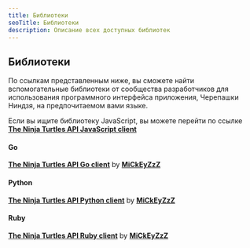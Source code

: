 ```yaml
---
title: Библиотеки
seoTitle: Библиотеки
description: Описание всех доступных библиотек
---
```


## Библиотеки

По ссылкам представленным ниже, вы сможете найти вспомогательные библиотеки от сообщества разработчиков для использования
программного интерфейса приложения, Черепашки Ниндзя, на предпочитаемом вами языке.

Если вы ищите библиотеку JavaScript, вы можете перейти по ссылке [**The Ninja Turtles API JavaScript client**][0]

#### Go
[**The Ninja Turtles API Go client**][1] by [**MiCkEyZzZ**][4]

#### Python
[**The Ninja Turtles API Python client**][2] by [**MiCkEyZzZ**][4]

#### Ruby
[**The Ninja Turtles API Ruby client**][3] by [**MiCkEyZzZ**][4]

[0]:https://github.com/MiCkEyZzZ/ninja-turtles-api-node
[1]:https://ninjaturtlesapi.com
[2]:https://ninjaturtlesapi.com
[3]:https://ninjaturtlesapi.com
[4]:https://github.com/MiCkEyZzZ
